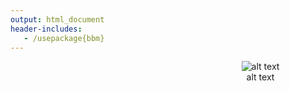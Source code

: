 ```yaml
---
output: html_document
header-includes:
   - /usepackage{bbm}
---
```

<center> 
<div style="width:800px; height=300px">
![alt text](http://galligroup.uchicago.edu/img/uchicago-logo.jpg)
</div>
<br>